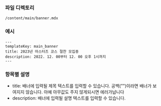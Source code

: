 ### 파일 디렉토리

`/content/main/banner.mdx`

### 예시

```
---
templateKey: main_banner
title: 2023년 마스터즈 코스 절찬 모집중
description: 2022. 12. 00부터 12. 00 오후 1시까지
---

```

### 항목별 설명

- title: 배너에 입력될 제목 텍스트를 입력할 수 있습니다. 공백("")이라면 배너가 보여지지 않습니다. 아예 아무값도 주지 않게되시면 에러가납니다
- description: 배너에 입력될 설명 텍스트를 입력할 수 있습니다.
